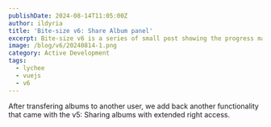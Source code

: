 ```yaml
---
publishDate: 2024-08-14T11:05:00Z
author: ildyria
title: 'Bite-size v6: Share Album panel'
excerpt: Bite-size v6 is a series of small post showing the progress made on the development of the future version of Lychee.
image: /blog/v6/20240814-1.png
category: Active Development
tags:
  - lychee
  - vuejs
  - v6
---
```

After transfering albums to another user, we add back another functionality that came with the v5:
Sharing albums with extended right access.
